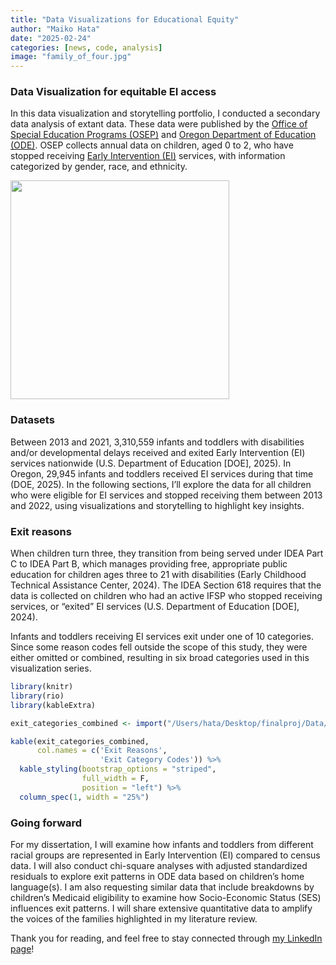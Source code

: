 ```yaml
---
title: "Data Visualizations for Educational Equity"
author: "Maiko Hata"
date: "2025-02-24"
categories: [news, code, analysis]
image: "family_of_four.jpg"
---
```


### Data Visualization for equitable EI access

In this data visualization and storytelling portfolio, I conducted a secondary data analysis of extant data. These data were published by the [Office of Special Education Programs (OSEP)](https://data.ed.gov/dataset/idea-section-618-data-products-static-tables-part-c) and [Oregon Department of Education (ODE)](https://www.oregon.gov/ode/reports-and-data/SpEdReports/Pages/default.aspx). OSEP collects annual data on children, aged 0 to 2, who have stopped receiving [Early Intervention (EI)](https://www.cdc.gov/ncbddd/actearly/parents/states.html) services, with information categorized by gender, race, and ethnicity.

![](family_of_four.jpg){fig-alt="Family of four playing on the floor looking at each other" fig-align="center" width="350"}

### Datasets

Between 2013 and 2021, 3,310,559 infants and toddlers with disabilities and/or developmental delays received and exited Early Intervention (EI) services nationwide (U.S. Department of Education \[DOE\], 2025). In Oregon, 29,945 infants and toddlers received EI services during that time (DOE, 2025). In the following sections, I'll explore the data for all children who were eligible for EI services and stopped receiving them between 2013 and 2022, using visualizations and storytelling to highlight key insights.

### Exit reasons

When children turn three, they transition from being served under IDEA Part C to IDEA Part B, which manages providing free, appropriate public education for children ages three to 21 with disabilities (Early Childhood Technical Assistance Center, 2024). The IDEA Section 618 requires that the data is collected on children who had an active IFSP who stopped receiving services, or “exited” EI services (U.S. Department of Education \[DOE\], 2024).

Infants and toddlers receiving EI services exit under one of 10 categories. Since some reason codes fell outside the scope of this study, they were either omitted or combined, resulting in six broad categories used in this visualization series.

```r
library(knitr)
library(rio)
library(kableExtra)
```

```r
exit_categories_combined <- import("/Users/hata/Desktop/finalproj/Data/exit_categories_combined.xlsx") 
```

```r
kable(exit_categories_combined, 
      col.names = c('Exit Reasons',
                    'Exit Category Codes')) %>% 
  kable_styling(bootstrap_options = "striped", 
                full_width = F, 
                position = "left") %>% 
  column_spec(1, width = "25%")
```

### Going forward

For my dissertation, I will examine how infants and toddlers from different racial groups are represented in Early Intervention (EI) compared to census data. I will also conduct chi-square analyses with adjusted standardized residuals to explore exit patterns in ODE data based on children's home language(s). I am also requesting similar data that include breakdowns by children's Medicaid eligibility to examine how Socio-Economic Status (SES) influences exit patterns. I will share extensive quantitative data to amplify the voices of the families highlighted in my literature review.

Thank you for reading, and feel free to stay connected through [my LinkedIn page](https://www.linkedin.com/in/maikohata/)!
